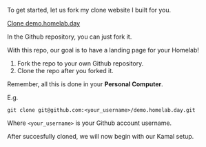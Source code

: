 To get started, let us fork my clone website I built for you.

[Clone demo.homelab.day](https://github.com/Xavier-IV/demo.homelab.day)

In the Github repository, you can just fork it.

With this repo, our goal is to have a landing page for your Homelab!

1. Fork the repo to your own Github repository.
2. Clone the repo after you forked it.

Remember, all this is done in your **Personal Computer**.

E.g.

```
git clone git@github.com:<your_username>/demo.homelab.day.git
```

Where `<your_username>` is your Github account username.

After succesfully cloned, we will now begin with our Kamal setup.
